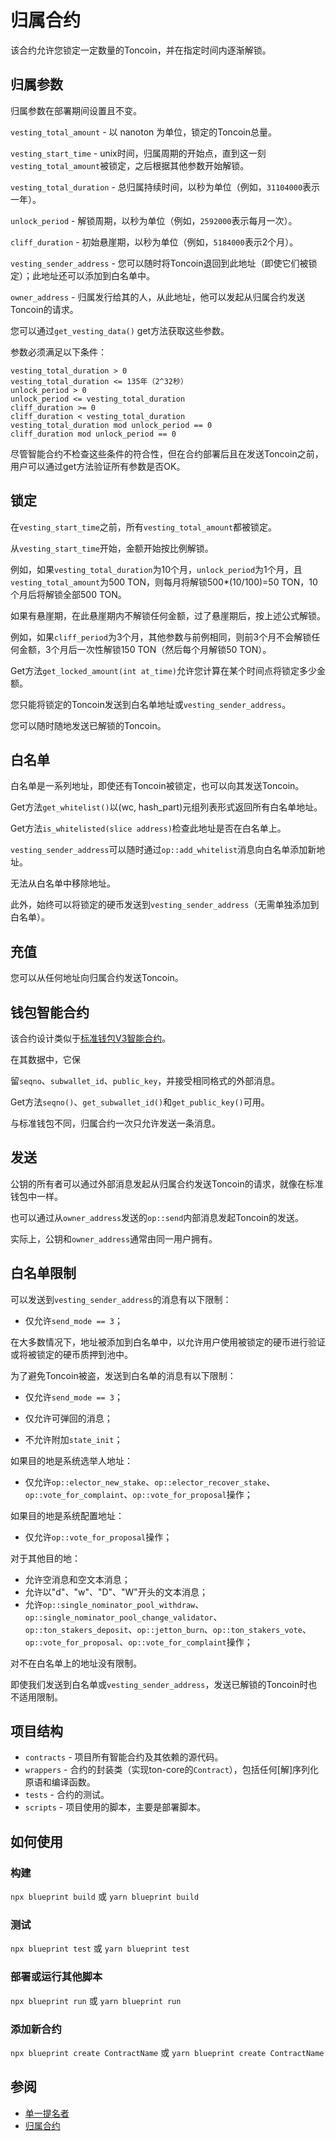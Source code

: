 # 归属合约

该合约允许您锁定一定数量的Toncoin，并在指定时间内逐渐解锁。

## 归属参数

归属参数在部署期间设置且不变。

`vesting_total_amount` - 以 nanoton 为单位，锁定的Toncoin总量。

`vesting_start_time` - unix时间，归属周期的开始点，直到这一刻`vesting_total_amount`被锁定，之后根据其他参数开始解锁。

`vesting_total_duration` - 总归属持续时间，以秒为单位（例如，`31104000`表示一年）。

`unlock_period` - 解锁周期，以秒为单位（例如，`2592000`表示每月一次）。

`cliff_duration` - 初始悬崖期，以秒为单位（例如，`5184000`表示2个月）。

`vesting_sender_address` - 您可以随时将Toncoin退回到此地址（即使它们被锁定）；此地址还可以添加到白名单中。

`owner_address` - 归属发行给其的人，从此地址，他可以发起从归属合约发送Toncoin的请求。

您可以通过`get_vesting_data()` get方法获取这些参数。

参数必须满足以下条件：

```
vesting_total_duration > 0
vesting_total_duration <= 135年（2^32秒）
unlock_period > 0
unlock_period <= vesting_total_duration
cliff_duration >= 0
cliff_duration < vesting_total_duration
vesting_total_duration mod unlock_period == 0
cliff_duration mod unlock_period == 0
```

尽管智能合约不检查这些条件的符合性，但在合约部署后且在发送Toncoin之前，用户可以通过get方法验证所有参数是否OK。

## 锁定

在`vesting_start_time`之前，所有`vesting_total_amount`都被锁定。

从`vesting_start_time`开始，金额开始按比例解锁。

例如，如果`vesting_total_duration`为10个月，`unlock_period`为1个月，且`vesting_total_amount`为500 TON，则每月将解锁500*(10/100)=50 TON，10个月后将解锁全部500 TON。

如果有悬崖期，在此悬崖期内不解锁任何金额，过了悬崖期后，按上述公式解锁。

例如，如果`cliff_period`为3个月，其他参数与前例相同，则前3个月不会解锁任何金额，3个月后一次性解锁150 TON（然后每个月解锁50 TON）。

Get方法`get_locked_amount(int at_time)`允许您计算在某个时间点将锁定多少金额。

您只能将锁定的Toncoin发送到白名单地址或`vesting_sender_address`。

您可以随时随地发送已解锁的Toncoin。

## 白名单

白名单是一系列地址，即使还有Toncoin被锁定，也可以向其发送Toncoin。

Get方法`get_whitelist()`以(wc, hash_part)元组列表形式返回所有白名单地址。

Get方法`is_whitelisted(slice address)`检查此地址是否在白名单上。

`vesting_sender_address`可以随时通过`op::add_whitelist`消息向白名单添加新地址。

无法从白名单中移除地址。

此外，始终可以将锁定的硬币发送到`vesting_sender_address`（无需单独添加到白名单）。

## 充值

您可以从任何地址向归属合约发送Toncoin。

## 钱包智能合约

该合约设计类似于[标准钱包V3智能合约](https://github.com/ton-blockchain/ton/blob/master/crypto/smartcont/wallet3-code.fc)。

在其数据中，它保

留`seqno`、`subwallet_id`、`public_key`，并接受相同格式的外部消息。

Get方法`seqno()`、`get_subwallet_id()`和`get_public_key()`可用。

与标准钱包不同，归属合约一次只允许发送一条消息。

## 发送

公钥的所有者可以通过外部消息发起从归属合约发送Toncoin的请求，就像在标准钱包中一样。

也可以通过从`owner_address`发送的`op::send`内部消息发起Toncoin的发送。

实际上，公钥和`owner_address`通常由同一用户拥有。

## 白名单限制

可以发送到`vesting_sender_address`的消息有以下限制：

- 仅允许`send_mode == 3`；

在大多数情况下，地址被添加到白名单中，以允许用户使用被锁定的硬币进行验证或将被锁定的硬币质押到池中。

为了避免Toncoin被盗，发送到白名单的消息有以下限制：

- 仅允许`send_mode == 3`；

- 仅允许可弹回的消息；

- 不允许附加`state_init`；

如果目的地是系统选举人地址：

- 仅允许`op::elector_new_stake`、`op::elector_recover_stake`、`op::vote_for_complaint`、`op::vote_for_proposal`操作；

如果目的地是系统配置地址：

- 仅允许`op::vote_for_proposal`操作；

对于其他目的地：

- 允许空消息和空文本消息；
- 允许以"d"、"w"、"D"、"W"开头的文本消息；
- 允许`op::single_nominator_pool_withdraw`、`op::single_nominator_pool_change_validator`、`op::ton_stakers_deposit`、`op::jetton_burn`、`op::ton_stakers_vote`、`op::vote_for_proposal`、`op::vote_for_complaint`操作；

对不在白名单上的地址没有限制。

即使我们发送到白名单或`vesting_sender_address`，发送已解锁的Toncoin时也不适用限制。

## 项目结构

-   `contracts` - 项目所有智能合约及其依赖的源代码。
-   `wrappers` - 合约的封装类（实现ton-core的`Contract`），包括任何[解]序列化原语和编译函数。
-   `tests` - 合约的测试。
-   `scripts` - 项目使用的脚本，主要是部署脚本。

## 如何使用

### 构建

`npx blueprint build` 或 `yarn blueprint build`

### 测试

`npx blueprint test` 或 `yarn blueprint test`

### 部署或运行其他脚本

`npx blueprint run` 或 `yarn blueprint run`

### 添加新合约

`npx blueprint create ContractName` 或 `yarn blueprint create ContractName`

## 参阅

* [单一提名者](/participate/network-maintenance/single-nominator)
* [归属合约](https://github.com/ton-blockchain/vesting-contract)
